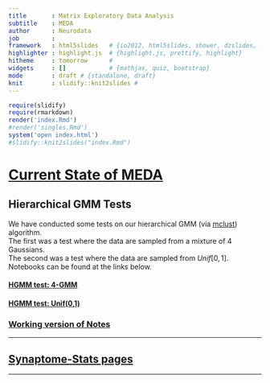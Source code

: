 ```yaml
---
title       : Matrix Exploratory Data Analysis
subtitle    : MEDA
author      : Neurodata
job         : 
framework   : html5slides   # {io2012, html5slides, shower, dzslides, ...}
highlighter : highlight.js  # {highlight.js, prettify, highlight}
hitheme     : tomorrow      # 
widgets     : []            # {mathjax, quiz, bootstrap}
mode        : draft # {standalone, draft}
knit        : slidify::knit2slides #
---
```


```r
require(slidify)
require(rmarkdown)
render('index.Rmd')
#render('singles.Rmd')
system('open index.html')
#slidify::knit2slides("index.Rmd")
```

# [Current State of MEDA](http://docs.neurodata.io/meda/stable/)

## Hierarchical GMM Tests

We have conducted some tests on our hierarchical GMM (via
[mclust](http://www.stat.washington.edu/mclust/)) algorithm.  
The first was a test where the data are sampled from a mixture of 4
Gaussians.  
The second was a test where the data are sampled from $Unif[0,1]$.  
Notebooks can be found at the links below.

#### [HGMM test: 4-GMM](./tests/hgmm.html)

#### [HGMM test: Unif(0,1)](./tests/hgmm.html)

### [Working version of Notes](http://docs.neurodata.io/synaptome-stats/Draft/Notes/Notes201706.html)

---

## [Synaptome-Stats pages](http://docs.neurodata.io/synaptome-stats/)

---



